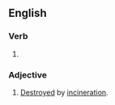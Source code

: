 ==English==

===Verb===
{{head|en|verb form}}

# {{en-past of|incinerate}}

===Adjective===
{{en-adj|-}}

# [[destroyed|Destroyed]] by [[incineration]].

{{c|en|Fire}}